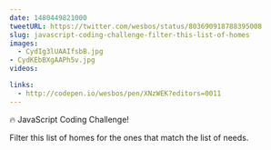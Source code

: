```yaml
---
date: 1480449821000
tweetURL: https://twitter.com/wesbos/status/803690918788395008
slug: javascript-coding-challenge-filter-this-list-of-homes
images:
  - CydIg3lUAAIfsbB.jpg
- CydKEbBXgAAPh5v.jpg
videos:

links:
  - http://codepen.io/wesbos/pen/XNzWEK?editors=0011
---
```

🔥 JavaScript Coding Challenge!

Filter this list of homes for the ones that match the list of needs.
